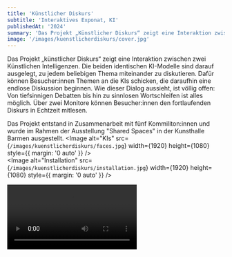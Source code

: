 ```yaml
---
title: 'Künstlicher Diskurs'
subtitle: 'Interaktives Exponat, KI'
publishedAt: '2024'
summary: 'Das Projekt „Künstlicher Diskurs“ zeigt eine Interaktion zwischen zwei Künstlichen Intelligenzen.'
image: '/images/kuenstlicherdiskurs/cover.jpg'
---
```

Das Projekt „künstlicher Diskurs“ zeigt eine Interaktion zwischen zwei Künstlichen Intelligenzen. Die beiden identischen KI-Modelle sind darauf ausgelegt, zu jedem beliebigen Thema miteinander zu diskutieren. Dafür können Besucher:innen Themen an die KIs schicken, die daraufhin eine endlose Diskussion beginnen. Wie dieser Dialog aussieht, ist völlig offen: Von tiefsinnigen Debatten bis hin zu sinnlosen Wortschleifen ist alles möglich. Über zwei Monitore können Besucher:innen den fortlaufenden Diskurs in Echtzeit mitlesen.

Das Projekt entstand in Zusammenarbeit mit fünf Kommiliton:innen und wurde im Rahmen der Ausstellung "Shared Spaces" in der Kunsthalle Barmen ausgestellt.
<Image
  alt="KIs"
  src={`/images/kuenstlicherdiskurs/faces.jpg`}
  width={1920}
  height={1080}
  style={{ margin: '0 auto' }}
/>
<br />
<Image
  alt="Installation"
  src={`/images/kuenstlicherdiskurs/installation.jpg`}
  width={1920}
  height={1080}
  style={{ margin: '0 auto' }}
/>
<br />

<video className="h-full w-full" controls>
      <source src="/videos/kuenstlicherdiskurs.mp4" type="video/mp4" />
      Your browser does not support the video tag.
    </video>
